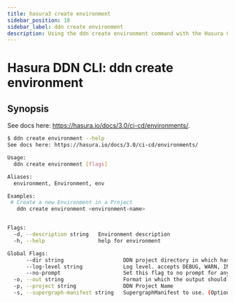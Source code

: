```yaml
---
title: hasura3 create environment
sidebar_position: 18
sidebar_label: ddn create environment
description: Using the ddn create environment command with the Hasura CLI
---
```


# Hasura DDN CLI: ddn create environment 

## Synopsis
See docs here: https://hasura.io/docs/3.0/ci-cd/environments/.

```bash
$ ddn create environment --help
See docs here: https://hasura.io/docs/3.0/ci-cd/environments/

Usage:
  ddn create environment [flags]

Aliases:
  environment, Environment, env

Examples:
 # Create a new Environment in a Project
   ddn create environment <environment-name>


Flags:
  -d, --description string   Environment description
  -h, --help                 help for environment

Global Flags:
      --dir string                   DDN project directory in which hasura.yaml is present (default ".")
      --log-level string             Log level. accepts DEBUG, WARN, INFO, ERROR, FATAL (default "INFO")
      --no-prompt                    Set this flag to no prompt for anything, the command fails if any input is missing
  -o, --out string                   Format in which the output should be printed, accepts table, json and yaml (default "table")
  -p, --project string               DDN Project Name
  -s, --supergraph-manifest string   SupergraphManifest to use. (Optional. DefaultSupergraphManifest used  if not provided)
```

